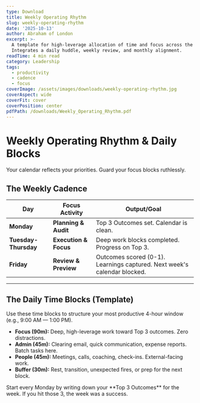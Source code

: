 ```yaml
---
type: Download
title: Weekly Operating Rhythm
slug: weekly-operating-rhythm
date: '2025-10-13'
author: Abraham of London
excerpt: >-
  A template for high-leverage allocation of time and focus across the week.
  Integrates a daily huddle, weekly review, and monthly alignment.
readTime: 4 min read
category: Leadership
tags:
  - productivity
  - cadence
  - focus
coverImage: /assets/images/downloads/weekly-operating-rhythm.jpg
coverAspect: wide
coverFit: cover
coverPosition: center
pdfPath: /downloads/Weekly_Operating_Rhythm.pdf
---
```


# Weekly Operating Rhythm & Daily Blocks

<PullLine subtle>Your calendar reflects your priorities. Guard your focus blocks ruthlessly.</PullLine>

## The Weekly Cadence

<table>
  <thead>
    <tr>
      <th>Day</th>
      <th>Focus Activity</th>
      <th>Output/Goal</th>
    </tr>
  </thead>
  <tbody>
    <tr>
      <td><strong>Monday</strong></td>
      <td><strong>Planning & Audit</strong></td>
      <td>Top 3 Outcomes set. Calendar is clean.</td>
    </tr>
    <tr>
      <td><strong>Tuesday-Thursday</strong></td>
      <td><strong>Execution & Focus</strong></td>
      <td>Deep work blocks completed. Progress on Top 3.</td>
    </tr>
    <tr>
      <td><strong>Friday</strong></td>
      <td><strong>Review & Preview</strong></td>
      <td>Outcomes scored (0-1). Learnings captured. Next week's calendar blocked.</td>
    </tr>
  </tbody>
</table>


***


## The Daily Time Blocks (Template)

Use these time blocks to structure your most productive 4-hour window (e.g., 9:00 AM — 1:00 PM).

- **Focus (90m):** Deep, high-leverage work toward Top 3 outcomes. Zero distractions.
- **Admin (45m):** Clearing email, quick communication, expense reports. Batch tasks here.
- **People (45m):** Meetings, calls, coaching, check-ins. External-facing work.
- **Buffer (30m):** Rest, transition, unexpected fires, or prep for the next block.

<Note tone="key" title="Rule of 3">
Start every Monday by writing down your **Top 3 Outcomes** for the week. If you hit those 3, the week was a success.
</Note>